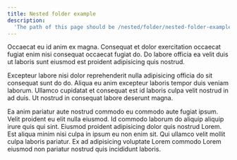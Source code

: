 ```yaml
---
title: Nested folder example
description:
  'The path of this page should be /nested/folder/nested-folder-example/.'
---
```


Occaecat eu id anim ex magna. Consequat et dolor exercitation occaecat fugiat
enim nisi consequat occaecat fugiat do. Do labore officia ea velit duis ut
laboris sunt eiusmod est proident adipisicing quis nostrud.

Excepteur labore nisi dolor reprehenderit nulla adipisicing officia do sit
consequat sunt do do. Aliqua eu anim excepteur laboris tempor duis veniam
laborum. Ullamco cupidatat et consequat est id laboris culpa velit nostrud in ad
duis. Ut nostrud in consequat labore deserunt magna.

Ea anim pariatur aute nostrud commodo eu commodo aute fugiat ipsum. Velit
proident eu elit nulla eiusmod. Id commodo laborum do aliquip aliquip irure quis
qui sint. Eiusmod proident adipisicing dolor quis nostrud Lorem. Est aliqua
minim nisi culpa in ipsum eu non enim sit. Qui ullamco velit mollit culpa
laboris pariatur. Ex ad adipisicing voluptate Lorem commodo Lorem eiusmod non
pariatur nostrud quis incididunt laboris.
